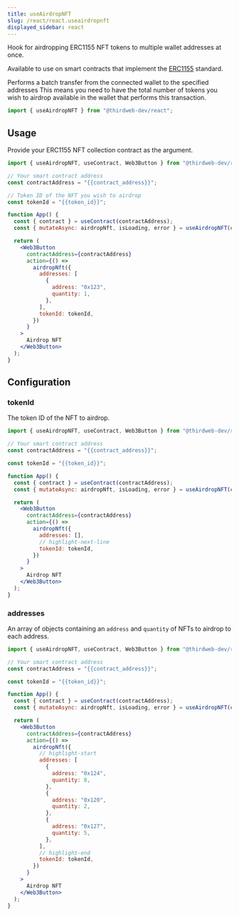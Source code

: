 ```yaml
---
title: useAirdropNFT
slug: /react/react.useairdropnft
displayed_sidebar: react
---
```



Hook for airdropping ERC1155 NFT tokens to multiple wallet addresses at once.

Available to use on smart contracts that implement the [ERC1155](/contractkit/interfaces/erc1155) standard.

Performs a batch transfer from the connected wallet to the specified addresses
This means you need to have the total number of tokens you wish to airdrop available in the wallet that performs this transaction.

```jsx
import { useAirdropNFT } from "@thirdweb-dev/react";
```

## Usage

Provide your ERC1155 NFT collection contract as the argument.

```jsx
import { useAirdropNFT, useContract, Web3Button } from "@thirdweb-dev/react";

// Your smart contract address
const contractAddress = "{{contract_address}}";

// Token ID of the NFT you wish to airdrop
const tokenId = "{{token_id}}";

function App() {
  const { contract } = useContract(contractAddress);
  const { mutateAsync: airdropNft, isLoading, error } = useAirdropNFT(contract);

  return (
    <Web3Button
      contractAddress={contractAddress}
      action={() =>
        airdropNft({
          addresses: [
            {
              address: "0x123",
              quantity: 1,
            },
          ],
          tokenId: tokenId,
        })
      }
    >
      Airdrop NFT
    </Web3Button>
  );
}
```

## Configuration

### tokenId

The token ID of the NFT to airdrop.

```jsx
import { useAirdropNFT, useContract, Web3Button } from "@thirdweb-dev/react";

// Your smart contract address
const contractAddress = "{{contract_address}}";

const tokenId = "{{token_id}}";

function App() {
  const { contract } = useContract(contractAddress);
  const { mutateAsync: airdropNft, isLoading, error } = useAirdropNFT(contract);

  return (
    <Web3Button
      contractAddress={contractAddress}
      action={() =>
        airdropNft({
          addresses: [],
          // highlight-next-line
          tokenId: tokenId,
        })
      }
    >
      Airdrop NFT
    </Web3Button>
  );
}
```

### addresses

An array of objects containing an `address` and `quantity` of NFTs to airdrop to each address.

```jsx
import { useAirdropNFT, useContract, Web3Button } from "@thirdweb-dev/react";

// Your smart contract address
const contractAddress = "{{contract_address}}";

const tokenId = "{{token_id}}";

function App() {
  const { contract } = useContract(contractAddress);
  const { mutateAsync: airdropNft, isLoading, error } = useAirdropNFT(contract);

  return (
    <Web3Button
      contractAddress={contractAddress}
      action={() =>
        airdropNft({
          // highlight-start
          addresses: [
            {
              address: "0x124",
              quantity: 8,
            },
            {
              address: "0x120",
              quantity: 2,
            },
            {
              address: "0x127",
              quantity: 5,
            },
          ],
          // highlight-end
          tokenId: tokenId,
        })
      }
    >
      Airdrop NFT
    </Web3Button>
  );
}
```

